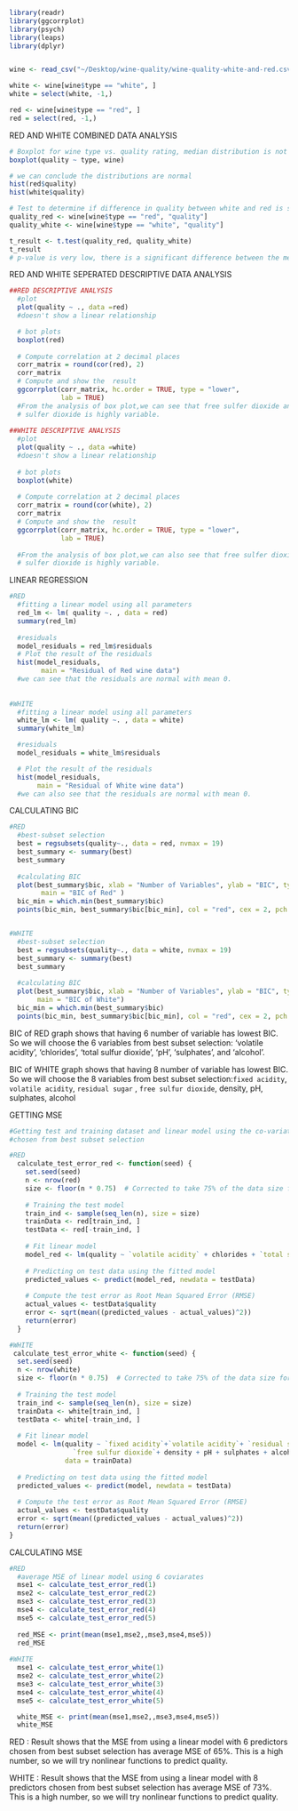 

```r
library(readr)
library(ggcorrplot)
library(psych)
library(leaps)
library(dplyr)


wine <- read_csv("~/Desktop/wine-quality/wine-quality-white-and-red.csv")

white <- wine[wine$type == "white", ]
white = select(white, -1,)

red <- wine[wine$type == "red", ]
red = select(red, -1,)

```

  RED AND WHITE COMBINED DATA ANALYSIS
```r

# Boxplot for wine type vs. quality rating, median distribution is not different
boxplot(quality ~ type, wine)

# we can conclude the distributions are normal
hist(red$quality)
hist(white$quality)

# Test to determine if difference in quality between white and red is significant
quality_red <- wine[wine$type == "red", "quality"]
quality_white <- wine[wine$type == "white", "quality"]

t_result <- t.test(quality_red, quality_white)
t_result
# p-value is very low, there is a significant difference between the mean quality of white and red wines. Considering the two wine are also contextually different, we will analyze and fit each type of wine separately.
```


RED AND WHITE SEPERATED DESCRIPTIVE DATA ANALYSIS

```r
##RED DESCRIPTIVE ANALYSIS
  #plot
  plot(quality ~ ., data =red)
  #doesn't show a linear relationship

  # bot plots
  boxplot(red)
  
  # Compute correlation at 2 decimal places
  corr_matrix = round(cor(red), 2)
  corr_matrix
  # Compute and show the  result
  ggcorrplot(corr_matrix, hc.order = TRUE, type = "lower",
             lab = TRUE)
  #From the analysis of box plot,we can see that free sulfer dioxide and total 
  # sulfer dioxide is highly variable.
  
##WHITE DESCRIPTIVE ANALYSIS
  #plot
  plot(quality ~ ., data =white)
  #doesn't show a linear relationship
  
  # bot plots
  boxplot(white)
  
  # Compute correlation at 2 decimal places
  corr_matrix = round(cor(white), 2)
  corr_matrix
  # Compute and show the  result
  ggcorrplot(corr_matrix, hc.order = TRUE, type = "lower",
             lab = TRUE)
  
  #From the analysis of box plot,we can also see that free sulfer dioxide and total 
  # sulfer dioxide is highly variable.
```

LINEAR REGRESSION
```r
#RED
  #fitting a linear model using all parameters
  red_lm <- lm( quality ~. , data = red)
  summary(red_lm)
  
  #residuals
  model_residuals = red_lm$residuals
  # Plot the result of the residuals
  hist(model_residuals,
        main = "Residual of Red wine data")
  #we can see that the residuals are normal with mean 0.
  
  
#WHITE
  #fitting a linear model using all parameters
  white_lm <- lm( quality ~. , data = white)
  summary(white_lm)

  #residuals
  model_residuals = white_lm$residuals

  # Plot the result of the residuals
  hist(model_residuals,
       main = "Residual of White wine data") 
  #we can also see that the residuals are normal with mean 0.
```


CALCULATING BIC

```r
#RED
  #best-subset selection
  best = regsubsets(quality~., data = red, nvmax = 19)
  best_summary <- summary(best)
  best_summary
  
  #calculating BIC
  plot(best_summary$bic, xlab = "Number of Variables", ylab = "BIC", type = "l", 
        main = "BIC of Red" )
  bic_min = which.min(best_summary$bic) 
  points(bic_min, best_summary$bic[bic_min], col = "red", cex = 2, pch = 20)


#WHITE
  #best-subset selection
  best = regsubsets(quality~., data = white, nvmax = 19)
  best_summary <- summary(best)
  best_summary
  
  #calculating BIC
  plot(best_summary$bic, xlab = "Number of Variables", ylab = "BIC", type = "l",
       main = "BIC of White")
  bic_min = which.min(best_summary$bic) 
  points(bic_min, best_summary$bic[bic_min], col = "red", cex = 2, pch = 20)


```
BIC of RED graph shows that having 6 number of variable has lowest BIC. So we will choose the 
6 variables from best subset selection: 'volatile acidity', 'chlorides', 'total sulfur dioxide', 'pH', 
'sulphates', and 'alcohol'.

BIC of WHITE graph shows that having 8 number of variable has lowest BIC. So we will choose the 
8 variables from best subset selection:`fixed acidity`, `volatile acidity`,  `residual sugar`
, `free sulfur dioxide`, density, pH,  sulphates, alcohol



GETTING MSE
```r
#Getting test and training dataset and linear model using the co-variates 
#chosen from best subset selection

#RED
  calculate_test_error_red <- function(seed) {
    set.seed(seed)
    n <- nrow(red)
    size <- floor(n * 0.75)  # Corrected to take 75% of the data size for training
    
    # Training the test model
    train_ind <- sample(seq_len(n), size = size)
    trainData <- red[train_ind, ]
    testData <- red[-train_ind, ]
    
    # Fit linear model
    model_red <- lm(quality ~ `volatile acidity` + chlorides + `total sulfur dioxide` + pH + sulphates + alcohol, data = trainData)
    
    # Predicting on test data using the fitted model
    predicted_values <- predict(model_red, newdata = testData)
    
    # Compute the test error as Root Mean Squared Error (RMSE)
    actual_values <- testData$quality
    error <- sqrt(mean((predicted_values - actual_values)^2))
    return(error)
  }

#WHITE
 calculate_test_error_white <- function(seed) {
  set.seed(seed)
  n <- nrow(white)
  size <- floor(n * 0.75)  # Corrected to take 75% of the data size for training
  
  # Training the test model
  train_ind <- sample(seq_len(n), size = size)
  trainData <- white[train_ind, ]
  testData <- white[-train_ind, ]
  
  # Fit linear model
  model <- lm(quality ~ `fixed acidity`+`volatile acidity`+ `residual sugar`+
                `free sulfur dioxide`+ density + pH + sulphates + alcohol, 
              data = trainData)
  
  # Predicting on test data using the fitted model
  predicted_values <- predict(model, newdata = testData)
  
  # Compute the test error as Root Mean Squared Error (RMSE)
  actual_values <- testData$quality
  error <- sqrt(mean((predicted_values - actual_values)^2))
  return(error)
}

```

CALCULATING MSE
```r
#RED
  #average MSE of linear model using 6 coviarates
  mse1 <- calculate_test_error_red(1)
  mse2 <- calculate_test_error_red(2)
  mse3 <- calculate_test_error_red(3)
  mse4 <- calculate_test_error_red(4)
  mse5 <- calculate_test_error_red(5)
  
  red_MSE <- print(mean(mse1,mse2,,mse3,mse4,mse5))
  red_MSE
  
#WHITE
  mse1 <- calculate_test_error_white(1)
  mse2 <- calculate_test_error_white(2)
  mse3 <- calculate_test_error_white(3)
  mse4 <- calculate_test_error_white(4)
  mse5 <- calculate_test_error_white(5)

  white_MSE <- print(mean(mse1,mse2,,mse3,mse4,mse5))
  white_MSE
```

RED : Result shows that the MSE from using a linear model with 6 predictors chosen from 
best subset selection has average MSE of 65%. This is a high number, so we will try nonlinear functions
to predict quality.

WHITE : Result shows that the MSE from using a linear model with 8 predictors chosen from 
best subset selection has average MSE of 73%. This is a high number, so we will try nonlinear functions
to predict quality.


